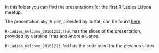 In this folder you can find the presentations for the first R-Ladies Lisboa meetup.

The presentation ```Why_R.pdf```, provided by ilustat, can be found [here](https://github.com/ilustat/Presentations/blob/master/20161213_RLadiesLx_Why_R/Why_R.pdf) 

```R-Ladies_Welcome_20161213.html``` has the slides of the presentation, provided by Carolina Frias and Andreia Carlos.

```R-Ladies_Welcome_20161213.Rmd``` has the code used for the previous slides



 